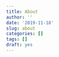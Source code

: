 ---
title: About
author: ''
date: '2019-11-18'
slug: about
categories: []
tags: []
draft: yes
---

